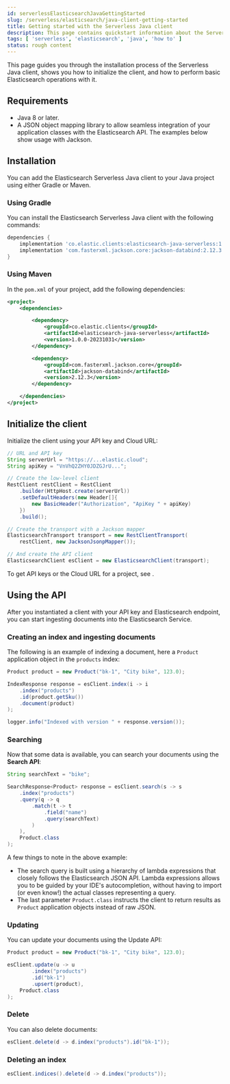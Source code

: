 ```yaml
---
id: serverlessElasticsearchJavaGettingStarted
slug: /serverless/elasticsearch/java-client-getting-started
title: Getting started with the Serverless Java client
description: This page contains quickstart information about the Serverless Java client.
tags: [ 'serverless', 'elasticsearch', 'java', 'how to' ]
status: rough content
---
```



<RoughContent />

This page guides you through the installation process of the Serverless Java 
client, shows you how to initialize the client, and how to perform basic 
Elasticsearch operations with it.

## Requirements

* Java 8 or later.
* A JSON object mapping library to allow seamless integration of
your application classes with the Elasticsearch API. The examples below
show usage with Jackson.

## Installation


You can add the Elasticsearch Serverless Java client to your Java project using 
either Gradle or Maven.

### Using Gradle

You can install the Elasticsearch Serverless Java client with the following 
commands:

```groovy
dependencies {
    implementation 'co.elastic.clients:elasticsearch-java-serverless:1.0.0-20231031'
    implementation 'com.fasterxml.jackson.core:jackson-databind:2.12.3'
}
```

### Using Maven

In the `pom.xml` of your project, add the following dependencies:

```xml
<project>
    <dependencies>

        <dependency>
            <groupId>co.elastic.clients</groupId>
            <artifactId>elasticsearch-java-serverless</artifactId>
            <version>1.0.0-20231031</version>
        </dependency>

        <dependency>
            <groupId>com.fasterxml.jackson.core</groupId>
            <artifactId>jackson-databind</artifactId>
            <version>2.12.3</version>
        </dependency>

    </dependencies>
</project>
```

## Initialize the client

Initialize the client using your API key and Cloud URL:

```java
// URL and API key
String serverUrl = "https://...elastic.cloud";
String apiKey = "VnVhQ2ZHY0JDZGJrU...";

// Create the low-level client
RestClient restClient = RestClient
    .builder(HttpHost.create(serverUrl))
    .setDefaultHeaders(new Header[]{
        new BasicHeader("Authorization", "ApiKey " + apiKey)
    })
    .build();

// Create the transport with a Jackson mapper
ElasticsearchTransport transport = new RestClientTransport(
    restClient, new JacksonJsonpMapper());

// And create the API client
ElasticsearchClient esClient = new ElasticsearchClient(transport);
```

To get API keys or the Cloud URL for a project, see <DocLink id="serverlessElasticsearchGetStarted" />.


## Using the API

After you instantiated a client with your API key and Elasticsearch endpoint, 
you can start ingesting documents into the Elasticsearch Service.


### Creating an index and ingesting documents

The following is an example of indexing a document, here a `Product` application 
object in the `products` index:

```java
Product product = new Product("bk-1", "City bike", 123.0);

IndexResponse response = esClient.index(i -> i
    .index("products")
    .id(product.getSku())
    .document(product)
);

logger.info("Indexed with version " + response.version());
```


### Searching

Now that some data is available, you can search your documents using the 
**Search API**:

```java
String searchText = "bike";

SearchResponse<Product> response = esClient.search(s -> s
    .index("products")
    .query(q -> q
        .match(t -> t
            .field("name")
            .query(searchText)
        )
    ),
    Product.class
);
```

A few things to note in the above example:
* The search query is built using a hierarchy of lambda expressions that closely 
follows the Elasticsearch JSON API. Lambda expressions allows you to be guided 
by your IDE's autocompletion, without having to import (or even know!) the 
actual classes representing a query.
* The last parameter `Product.class` instructs the client to return results as 
`Product` application objects instead of raw JSON.


### Updating

You can update your documents using the Update API:

```java
Product product = new Product("bk-1", "City bike", 123.0);

esClient.update(u -> u
        .index("products")
        .id("bk-1")
        .upsert(product),
    Product.class
);
```

### Delete 

You can also delete documents:

```java
esClient.delete(d -> d.index("products").id("bk-1"));
```


### Deleting an index


```java
esClient.indices().delete(d -> d.index("products"));
```